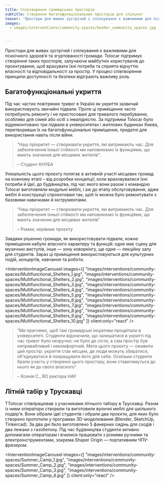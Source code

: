 ```yaml
---
title: Співтворення громадських просторів
subtitle: Створення багатофункціональних просторів для спільнот
teaser: 'Простори для живих зустрічей і спілкування є важливими для психічного здоров’я та згуртованості громади. Tolocar підтримує створення таких просторів, залучаючи майбутніх користувачів до проєктування, щоб врахувати їхні потреби та сприяти відчуттю власності та відповідальності за простір. У процесі співтворення принципи доступності та безпеки відіграють важливу роль.'
images:
  - images/interventions/community-spaces/header_community_spaces.jpg

  
---
```


Простори для живих зустрічей і спілкування є важливими для психічного здоров’я та згуртованості громади. Tolocar підтримує створення таких просторів, залучаючи майбутніх користувачів до проєктування, щоб врахувати їхні потреби та сприяти відчуттю власності та відповідальності за простір. У процесі співтворення принципи доступності та безпеки відіграють важливу роль

## Багатофункціональні укриття
Під час частих повітряних тривог в Україні як укриття зазвичай використовують звичайні підвали. Проте ці приміщення часто потребують ремонту і не пристосовані для тривалого перебування, особливо для сімей або осіб з інвалідністю. За підтримки Tolocar було відремонтовано три підвали в університетах і житлових будинках Києва, перетворивши їх на багатофункціональні приміщення, придатні для використання навіть після війни. 

> “Наш пріоритет — створювати укриття, які витримають час. Для забезпечення їхньої стійкості ми наповнюємо їх функціями, що мають значення для місцевих жителів”.
> 
> – Студент КНУБА

Унікальність цього проєкту полягає в активній участі місцевих громад на кожному етапі – від розробки концепції, коли враховувалися їхні потреби й ідеї, до будівництва, під час якого вони разом з командою Tolocar виготовляли модульні меблі, і аж до етапу обслуговування, адже меблі й конструкції спроєктовані так, щоб їх можна було ремонтувати з базовими навичками й інструментами. 

> “Наш пріоритет — створювати укриття, які витримають час. Для забезпечення їхньої стійкості ми наповнюємо їх функціями, що мають значення для місцевих жителів”
> 
> – Роман, керівник проєкту

Завдяки рішенню громади, як використовувати підвали, кожне приміщення набуло власного характеру та функцій: одне має сцену для музичних виступів, інше — зону коворкінгу, ще одне — лекційну залу для студентів. Зараз ці приміщення використовуються для культурних подій, концертів, навчання та роботи.

<InterventionImageCarousel
  images={[
    "images/interventions/community-spaces/Multifunctional_Shelters_1.jpg",
    "images/interventions/community-spaces/Multifunctional_Shelters_2.jpg",
    "images/interventions/community-spaces/Multifunctional_Shelters_3.jpg",
    "images/interventions/community-spaces/Multifunctional_Shelters_4.jpg",
    "images/interventions/community-spaces/Multifunctional_Shelters_5.jpg",
    "images/interventions/community-spaces/Multifunctional_Shelters_6.jpg",
    "images/interventions/community-spaces/Multifunctional_Shelters_7.jpg",
    "images/interventions/community-spaces/Multifunctional_Shelters_8.jpg",
    "images/interventions/community-spaces/Multifunctional_Shelters_9.jpg",
    "images/interventions/community-spaces/Multifunctional_Shelters_10.jpg"
  ]}
  client:only="react"
/>


> ”Ми прагнемо, щоб такі громадські ініціативи процвітали в університеті. Студенти відзначили, що залишатися в укритті під час тривог було незручно: не було де сісти, а сам простір був непривабливий і некомфортний. Мета цього проєкту — оживити цей простір: укриття стає місцем, де люди можуть збиратися, об'єднуватися й покращувати його для себе. Оскільки студенти брали участь у створенні цього простору, вони ставитимуться до нього як до свого власного”
> 
> – Ксенія С., ВО ректора НАУ 


## Літній табір у Трускавці
TTolocar співпрацював з учасниками літнього табору в Трускавці. Разом із ними оператори створили та виготовили вуличні меблі для шкільного подвір'я. Вони зібрали ідеї студентів і обрали два проєкти, для яких було створено прототипи у програмах 3D-моделювання (Blender, SketchUp, Tinkercad). За два дні бкло виготовлено 5 фанерних сидінь для сходів і два лежаки з газобетону. Під час будівництва студенти активно допомагали операторам і вчилися працювати з різними ручними та електроінструментами, зокрема Shaper Origin — портативним ЧПУ-фрезером.


<InterventionImageCarousel
  images={[
    "images/interventions/community-spaces/Summer_Camp_1.jpg",
    "images/interventions/community-spaces/Summer_Camp_2.jpg",
    "images/interventions/community-spaces/Summer_Camp_3.jpg",
    "images/interventions/community-spaces/Summer_Camp_4.jpg"
  ]}
  client:only="react"
/>

